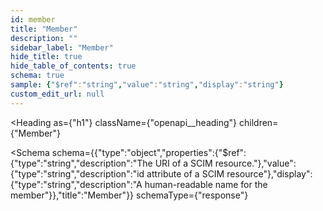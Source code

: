 ```yaml
---
id: member
title: "Member"
description: ""
sidebar_label: "Member"
hide_title: true
hide_table_of_contents: true
schema: true
sample: {"$ref":"string","value":"string","display":"string"}
custom_edit_url: null
---
```



<Heading
  as={"h1"}
  className={"openapi__heading"}
  children={"Member"}
>
</Heading>





<Schema
  schema={{"type":"object","properties":{"$ref":{"type":"string","description":"The URI of a SCIM resource."},"value":{"type":"string","description":"id attribute of a SCIM resource"},"display":{"type":"string","description":"A human-readable name for the member"}},"title":"Member"}}
  schemaType={"response"}
>
  
</Schema>
            